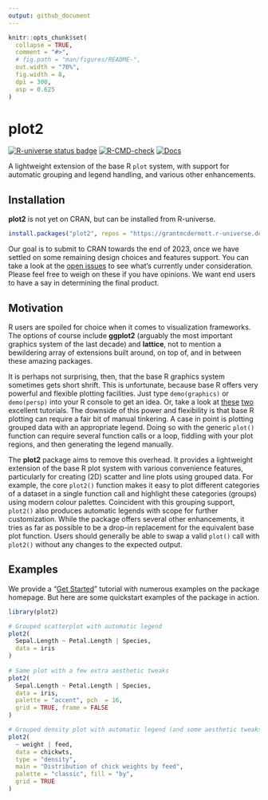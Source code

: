 ```yaml
---
output: github_document
---
```


<!-- README.md is generated from README.Rmd. Please edit that file -->

```r
knitr::opts_chunk$set(
  collapse = TRUE,
  comment = "#>",
  # fig.path = "man/figures/README-",
  out.width = "70%",
  fig.width = 8,
  dpi = 300,
  asp = 0.625
)
```

# plot2

<!-- badges: start -->
[![R-universe status badge](https://grantmcdermott.r-universe.dev/badges/plot2)](https://grantmcdermott.r-universe.dev)
[![R-CMD-check](https://github.com/grantmcdermott/plot2/actions/workflows/R-CMD-check.yaml/badge.svg)](https://github.com/grantmcdermott/plot2/actions/workflows/R-CMD-check.yaml)
[![Docs](https://img.shields.io/badge/docs-homepage-blue.svg)](https://grantmcdermott.com/plot2/index.html)
<!-- badges: end -->

A lightweight extension of the base R `plot` system, with support for
automatic grouping and legend handling, and various other enhancements.

## Installation

**plot2** is not yet on CRAN, but can be installed from R-universe.

``` r
install.packages("plot2", repos = "https://grantmcdermott.r-universe.dev")
```

Our goal is to submit to CRAN towards the end of 2023, once we have
settled on some remaining design choices and features support. You can take a 
look at the [open issues](https://github.com/grantmcdermott/plot2/issues) to see
what's currently under consideration. Please feel free to weigh on these if you
have opinions. We want end users to have a say in determining the final product.

## Motivation

R users are spoiled for choice when it comes to visualization frameworks. The
options of course include **ggplot2** (arguably the most important graphics
system of the last decade) and **lattice**, not to mention a bewildering array
of extensions built around, on top of, and in between these amazing packages.

It is perhaps not surprising, then, that the base R graphics system sometimes
gets short shrift. This is unfortunate, because base R offers very powerful and
flexible plotting facilities. Just type `demo(graphics)` or `demo(persp)` into
your R console to get an idea. Or, take a look at
[these](https://github.com/karoliskoncevicius/tutorial_r_introduction/blob/main/baseplotting.md)
[two](https://quizzical-engelbart-d15a44.netlify.app/2021-2022_m2-data-2_visu-2_practice#1)
excellent tutorials. The downside of this power and flexibility is that base R
plotting can require a fair bit of manual tinkering. A case in point is
plotting grouped data with an appropriate legend. Doing so with the generic
`plot()` function can require several function calls or a loop, fiddling with
your plot regions, and then generating the legend manually.

The **plot2** package aims to remove this overhead. It provides a lightweight
extension of the base R plot system with various convenience features,
particularly for creating (2D) scatter and line plots using grouped data. For
example, the core `plot2()` function makes it easy to plot different categories
of a dataset in a single function call and highlight these categories (groups)
using modern colour palettes. Coincident with this grouping support, `plot2()`
also produces automatic legends with scope for further customization. While the
package offers several other enhancements, it tries as far as possible to be a
drop-in replacement for the equivalent base plot function. Users should
generally be able to swap a valid `plot()` call with `plot2()` without any
changes to the expected output.

## Examples

We provide a
"[Get Started](https://grantmcdermott.com/plot2/index.html#/vignettes/get_started)"
tutorial with numerous examples on the package homepage. But here are some
quickstart examples of the package in action.

```r
library(plot2)

# Grouped scatterplot with automatic legend
plot2(
  Sepal.Length ~ Petal.Length | Species,
  data = iris
)
 
# Same plot with a few extra aesthetic tweaks
plot2(
  Sepal.Length ~ Petal.Length | Species, 
  data = iris,
  palette = "accent", pch  = 16,
  grid = TRUE, frame = FALSE
)

# Grouped density plot with automatic legend (and some aesthetic tweaks)
plot2(
  ~ weight | feed,
  data = chickwts,
  type = "density",
  main = "Distribution of chick weights by feed",
  palette = "classic", fill = "by",
  grid = TRUE
)
```

